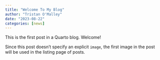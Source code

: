 ```yaml
---
title: "Welcome To My Blog"
author: "Tristan O'Malley"
date: "2023-08-22"
categories: [news]
---
```


This is the first post in a Quarto blog. Welcome!

Since this post doesn't specify an explicit `image`, the first image in the post will be used in the listing page of posts.
